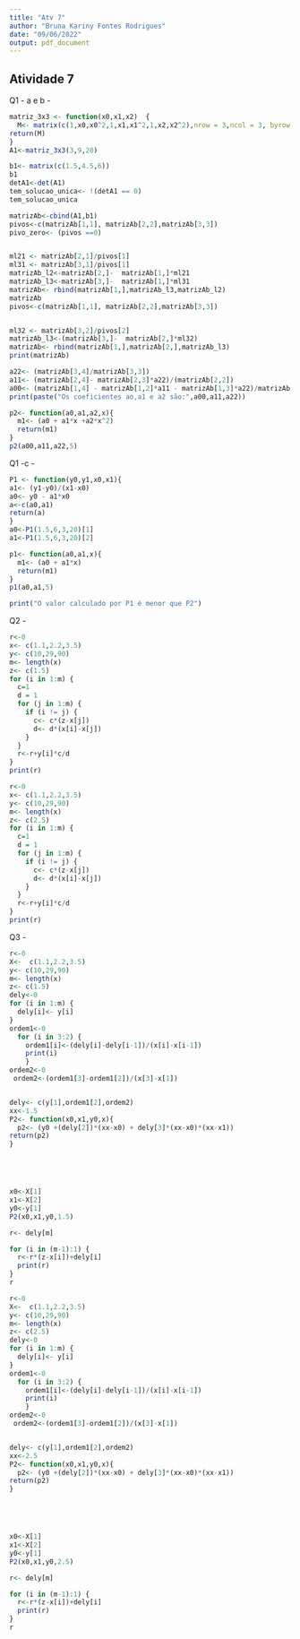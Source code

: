 ---
title: "Atv 7"
author: "Bruna Kariny Fontes Rodrigues"
date: "09/06/2022"
output: pdf_document
---


## Atividade 7

Q1 - a e b - 
```{r cars}

matriz_3x3 <- function(x0,x1,x2)  {
  M<- matrix(c(1,x0,x0^2,1,x1,x1^2,1,x2,x2^2),nrow = 3,ncol = 3, byrow = TRUE)
return(M)
}
A1<-matriz_3x3(3,9,20)

b1<- matrix(c(1.5,4.5,6))
b1
detA1<-det(A1)
tem_solucao_unica<- !(detA1 == 0)
tem_solucao_unica

matrizAb<-cbind(A1,b1)
pivos<-c(matrizAb[1,1], matrizAb[2,2],matrizAb[3,3])
pivo_zero<- (pivos ==0)


ml21 <- matrizAb[2,1]/pivos[1]
ml31 <- matrizAb[3,1]/pivos[1]
matrizAb_l2<-matrizAb[2,]-  matrizAb[1,]*ml21
matrizAb_l3<-matrizAb[3,]-  matrizAb[1,]*ml31
matrizAb<- rbind(matrizAb[1,],matrizAb_l3,matrizAb_l2)
matrizAb
pivos<-c(matrizAb[1,1], matrizAb[2,2],matrizAb[3,3])


ml32 <- matrizAb[3,2]/pivos[2]
matrizAb_l3<-(matrizAb[3,]-  matrizAb[2,]*ml32)
matrizAb<- rbind(matrizAb[1,],matrizAb[2,],matrizAb_l3)
print(matrizAb)

a22<- (matrizAb[3,4]/matrizAb[3,3])
a11<- (matrizAb[2,4]- matrizAb[2,3]*a22)/(matrizAb[2,2])
a00<- (matrizAb[1,4] - matrizAb[1,2]*a11 - matrizAb[1,3]*a22)/matrizAb[1,1]
print(paste("Os coeficientes ao,a1 e a2 são:",a00,a11,a22))

p2<- function(a0,a1,a2,x){
  m1<- (a0 + a1*x +a2*x^2)
  return(m1)
}
p2(a00,a11,a22,5)

```
Q1 -c -
```{r}
P1 <- function(y0,y1,x0,x1){
a1<- (y1-y0)/(x1-x0)
a0<- y0 - a1*x0
a<-c(a0,a1)
return(a)
} 
a0<-P1(1.5,6,3,20)[1]
a1<-P1(1.5,6,3,20)[2]

p1<- function(a0,a1,x){
  m1<- (a0 + a1*x)
  return(m1)
}
p1(a0,a1,5)

print("O valor calculado por P1 é menor que P2")
```

Q2 -


```{r}
r<-0
x<- c(1.1,2.2,3.5)
y<- c(10,29,90)
m<- length(x)
z<- c(1.5)
for (i in 1:m) {
  c=1
  d = 1
  for (j in 1:m) {
    if (i != j) {
      c<- c*(z-x[j])
      d<- d*(x[i]-x[j])
    }
  }
  r<-r+y[i]*c/d
}
print(r)

```

```{r}
r<-0
x<- c(1.1,2.2,3.5)
y<- c(10,29,90)
m<- length(x)
z<- c(2.5)
for (i in 1:m) {
  c=1
  d = 1
  for (j in 1:m) {
    if (i != j) {
      c<- c*(z-x[j])
      d<- d*(x[i]-x[j])
    }
  }
  r<-r+y[i]*c/d
}
print(r)

```

Q3 - 


```{r}
r<-0
X<-  c(1.1,2.2,3.5)
y<- c(10,29,90)
m<- length(x)
z<- c(1.5)
dely<-0
for (i in 1:m) {
  dely[i]<- y[i]
}
ordem1<-0
  for (i in 3:2) {
    ordem1[i]<-(dely[i]-dely[i-1])/(x[i]-x[i-1])
    print(i)
    }
ordem2<-0
 ordem2<-(ordem1[3]-ordem1[2])/(x[3]-x[1])


dely<- c(y[1],ordem1[2],ordem2)
xx<-1.5
P2<- function(x0,x1,y0,x){
  p2<- (y0 +(dely[2])*(xx-x0) + dely[3]*(xx-x0)*(xx-x1))
return(p2)
}





x0<-X[1]
x1<-X[2]
y0<-y[1]
P2(x0,x1,y0,1.5)

r<- dely[m]

for (i in (m-1):1) {
  r<-r*(z-x[i])+dely[i]
  print(r)
}
r
```


```{r}
r<-0
X<-  c(1.1,2.2,3.5)
y<- c(10,29,90)
m<- length(x)
z<- c(2.5)
dely<-0
for (i in 1:m) {
  dely[i]<- y[i]
}
ordem1<-0
  for (i in 3:2) {
    ordem1[i]<-(dely[i]-dely[i-1])/(x[i]-x[i-1])
    print(i)
    }
ordem2<-0
 ordem2<-(ordem1[3]-ordem1[2])/(x[3]-x[1])


dely<- c(y[1],ordem1[2],ordem2)
xx<-2.5
P2<- function(x0,x1,y0,x){
  p2<- (y0 +(dely[2])*(xx-x0) + dely[3]*(xx-x0)*(xx-x1))
return(p2)
}





x0<-X[1]
x1<-X[2]
y0<-y[1]
P2(x0,x1,y0,2.5)

r<- dely[m]

for (i in (m-1):1) {
  r<-r*(z-x[i])+dely[i]
  print(r)
}
r
```


